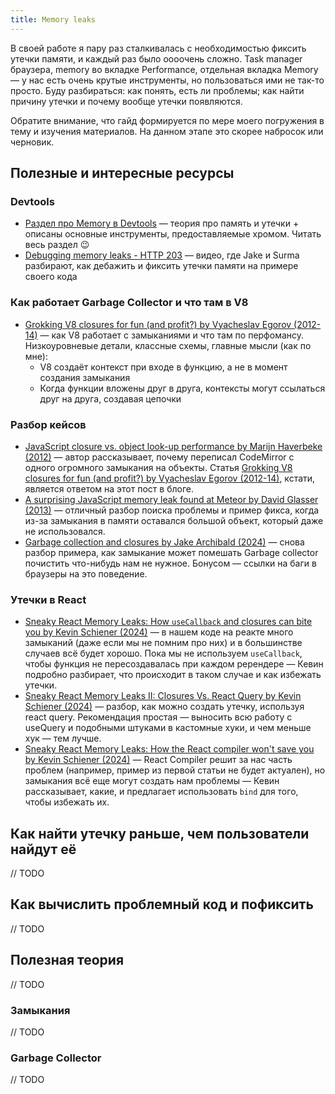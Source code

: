 ```yaml
---
title: Memory leaks
---
```


В своей работе я пару раз сталкивалась с необходимостью фиксить утечки памяти, и каждый раз было
оооочень сложно. Task manager браузера, memory во вкладке Performance, отдельная вкладка Memory —
у нас есть очень крутые инструменты, но пользоваться ими не так-то просто. Буду разбираться: как понять,
есть ли проблемы; как найти причину утечки и почему вообще утечки появляются.

<Aside type={'caution'} title={'Ведётся работа'}>
    Обратите внимание, что гайд формируется по мере моего погружения в тему и изучения материалов.
    На данном этапе это скорее набросок или черновик.
</Aside>

## Полезные и интересные ресурсы

### Devtools
- [Раздел про Memory в Devtools](https://developer.chrome.com/docs/devtools/memory-problems/get-started) —
теория про память и утечки + описаны основные инструменты, предоставляемые хромом. Читать весь раздел 😉
- [Debugging memory leaks - HTTP 203](https://www.youtube.com/watch?v=YDU_3WdfkxA) — видео, где
Jake и Surma разбирают, как дебажить и фиксить утечки памяти на примере своего кода

### Как работает Garbage Collector и что там в V8
- [Grokking V8 closures for fun (and profit?) by Vyacheslav Egorov (2012-14)](https://mrale.ph/blog/2012/09/23/grokking-v8-closures-for-fun.html) —
как V8 работает с замыканиями и что там по перфомансу. Низкоуровневые детали, классные схемы, главные
мысли (как по мне):
  - V8 создаёт контекст при входе в функцию, а не в момент создания замыкания
  - Когда функции вложены друг в друга, контексты могут ссылаться друг на друга, создавая цепочки

### Разбор кейсов
- [JavaScript closure vs. object look-up performance by Marijn Haverbeke (2012)](https://marijnhaverbeke.nl/blog/closure-vs-object-performance.html) —
автор рассказывает, почему переписал CodeMirror с одного огромного замыкания на объекты. Статья [Grokking V8 closures for fun (and profit?) by Vyacheslav Egorov (2012-14)](https://mrale.ph/blog/2012/09/23/grokking-v8-closures-for-fun.html),
кстати, является ответом на этот пост в блоге.
- [A surprising JavaScript memory leak found at Meteor by David Glasser (2013)](https://point.davidglasser.net/2013/06/27/surprising-javascript-memory-leak.html) —
отличный разбор поиска проблемы и пример фикса, когда из-за замыкания в памяти оставался большой объект,
который даже не использовался.
- [Garbage collection and closures by Jake Archibald (2024)](https://jakearchibald.com/2024/garbage-collection-and-closures/) —
снова разбор примера, как замыкание может помешать Garbage collector почистить что-нибудь нам не нужное.
Бонусом — ссылки на баги в браузеры на это поведение.

### Утечки в React
- [Sneaky React Memory Leaks: How `useCallback` and closures can bite you by Kevin Schiener (2024)](https://www.schiener.io/2024-03-03/react-closures) —
в нашем коде на реакте много замыканий (даже если мы не помним про них) и в большинстве случаев всё будет хорошо.
Пока мы не используем `useCallback`, чтобы функция не пересоздавалась при каждом ререндере — Кевин подробно
разбирает, что происходит в таком случае и как избежать утечки.
- [Sneaky React Memory Leaks II: Closures Vs. React Query by Kevin Schiener (2024)](https://www.schiener.io/2024-05-29/react-query-leaks) —
разбор, как можно создать утечку, используя react query. Рекомендация простая — выносить всю работу с useQuery и подобными штуками в
кастомные хуки, и чем меньше хук — тем лучше.
- [Sneaky React Memory Leaks: How the React compiler won't save you by Kevin Schiener (2024)](https://www.schiener.io/2024-07-07/react-closures-compiler) —
React Compiler решит за нас часть проблем (например, пример из первой статьи не будет актуален), но замыкания
всё еще могут создать нам проблемы — Кевин рассказывает, какие, и предлагает использовать `bind` для того, чтобы избежать их.


## Как найти утечку раньше, чем пользователи найдут её
// TODO


## Как вычислить проблемный код и пофиксить
// TODO


## Полезная теория
// TODO

### Замыкания
// TODO


### Garbage Collector
// TODO





